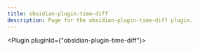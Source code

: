 ---
title: obsidian-plugin-time-diff
description: Page for the obsidian-plugin-time-diff plugin.
---


<Plugin pluginId={"obsidian-plugin-time-diff"}></Plugin>